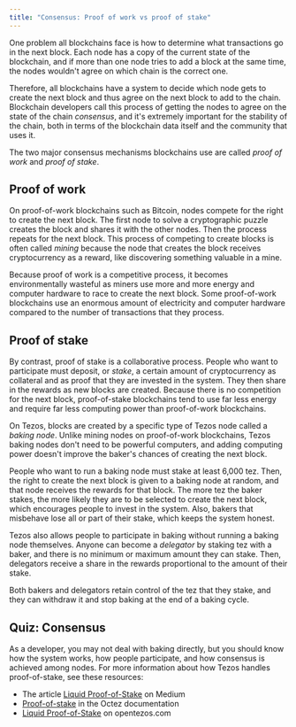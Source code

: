 ```yaml
---
title: "Consensus: Proof of work vs proof of stake"
---
```



One problem all blockchains face is how to determine what transactions go in the next block.
Each node has a copy of the current state of the blockchain, and if more than one node tries to add a block at the same time, the nodes wouldn't agree on which chain is the correct one.

Therefore, all blockchains have a system to decide which node gets to create the next block and thus agree on the next block to add to the chain.
Blockchain developers call this process of getting the nodes to agree on the state of the chain _consensus_, and it's extremely important for the stability of the chain, both in terms of the blockchain data itself and the community that uses it.

The two major consensus mechanisms blockchains use are called _proof of work_ and _proof of stake_.

## Proof of work

On proof-of-work blockchains such as Bitcoin, nodes compete for the right to create the next block.
The first node to solve a cryptographic puzzle creates the block and shares it with the other nodes.
Then the process repeats for the next block.
This process of competing to create blocks is often called _mining_ because the node that creates the block receives cryptocurrency as a reward, like discovering something valuable in a mine.

Because proof of work is a competitive process, it becomes environmentally wasteful as miners use more and more energy and computer hardware to race to create the next block.
Some proof-of-work blockchains use an enormous amount of electricity and computer hardware compared to the number of transactions that they process.

## Proof of stake

By contrast, proof of stake is a collaborative process.
People who want to participate must deposit, or _stake_, a certain amount of cryptocurrency as collateral and as proof that they are invested in the system.
They then share in the rewards as new blocks are created.
Because there is no competition for the next block, proof-of-stake blockchains tend to use far less energy and require far less computing power than proof-of-work blockchains.

On Tezos, blocks are created by a specific type of Tezos node called a _baking node_.
Unlike mining nodes on proof-of-work blockchains, Tezos baking nodes don't need to be powerful computers, and adding computing power doesn't improve the baker's chances of creating the next block.

People who want to run a baking node must stake at least 6,000 tez.
Then, the right to create the next block is given to a baking node at random, and that node receives the rewards for that block.
The more tez the baker stakes, the more likely they are to be selected to create the next block, which encourages people to invest in the system.
Also, bakers that misbehave lose all or part of their stake, which keeps the system honest.

Tezos also allows people to participate in baking without running a baking node themselves.
Anyone can become a _delegator_ by staking tez with a baker, and there is no minimum or maximum amount they can stake.
Then, delegators receive a share in the rewards proportional to the amount of their stake.

Both bakers and delegators retain control of the tez that they stake, and they can withdraw it and stop baking at the end of a baking cycle.

## Quiz: Consensus

<QuizQuestion
  questionText="In Tezos, what determines a baker's likelihood of creating the next block?"
  q0="How many baking nodes they are running"
  q1="How much processing power their baking node has"
  q2="How much tez they stake"
  q3="How many people delegate tez to them"
  correctAnswerIndex="2"
/>

As a developer, you may not deal with baking directly, but you should know how the system works, how people participate, and how consensus is achieved among nodes.
For more information about how Tezos handles proof-of-stake, see these resources:

- The article [Liquid Proof-of-Stake](https://medium.com/tezos/liquid-proof-of-stake-aec2f7ef1da7) on Medium
- [Proof-of-stake](https://tezos.gitlab.io/alpha/proof_of_stake.html) in the Octez documentation
- [Liquid Proof-of-Stake](https://opentezos.com/tezos-basics/liquid-proof-of-stake/) on opentezos.com
